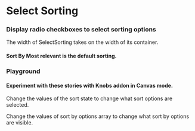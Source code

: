 

<Meta title="Filters|SelectSorting" component={SelectSorting} />

# Select Sorting

### Display radio checkboxes to select sorting options

The width of SelectSorting takes on the width of its container.

<Props of={SelectSorting} />

#### Sort By Most relevant is the default sorting.

<Story name="Default sort by: Most relevant">
  <SelectSorting
    state={{
      by: "value",
    }}
    update={action("update-sorting-state")}
    sortByOptions={["date", "value"]}
  />
</Story>

### Playground

#### Experiment with these stories with Knobs addon in Canvas mode.

Change the values of the sort state to change what sort options are selected.

<Story name="Sort State Playground">
  <SelectSorting
    state={{
      by: select("Sort Results By", {
        "Most recent": "date",
        "Most relevant": "value",
      }),
    }}
    update={action("update-sorting-state")}
    sortByOptions={["date", "value"]}
  />
</Story>

Change the values of sort by options array to change what sort by options are visible.

<Story name="Sort By Options Playground">
  <SelectSorting
    state={{
      by: "",
    }}
    update={action("update-sorting-state")}
    sortByOptions={array("Sort Results By Options", ["date", "value"])}
  />
</Story>
